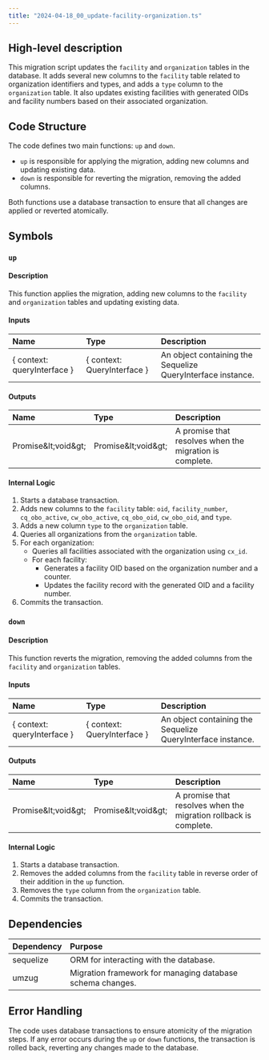 ```yaml
---
title: "2024-04-18_00_update-facility-organization.ts"
---
```


## High-level description
This migration script updates the `facility` and `organization` tables in the database. It adds several new columns to the `facility` table related to organization identifiers and types, and adds a `type` column to the `organization` table. It also updates existing facilities with generated OIDs and facility numbers based on their associated organization.

## Code Structure
The code defines two main functions: `up` and `down`. 
* `up` is responsible for applying the migration, adding new columns and updating existing data. 
* `down` is responsible for reverting the migration, removing the added columns. 

Both functions use a database transaction to ensure that all changes are applied or reverted atomically.

## Symbols

### `up`
#### Description
This function applies the migration, adding new columns to the `facility` and `organization` tables and updating existing data.

#### Inputs
| Name | Type | Description |
|:-----|:-----|:------------|
| \{ context: queryInterface \} | \{ context: QueryInterface \} | An object containing the Sequelize QueryInterface instance. |

#### Outputs
| Name | Type | Description |
|:-----|:-----|:------------|
| Promise\&lt;void\&gt; | Promise\&lt;void\&gt; | A promise that resolves when the migration is complete. |

#### Internal Logic
1. Starts a database transaction.
2. Adds new columns to the `facility` table: `oid`, `facility_number`, `cq_obo_active`, `cw_obo_active`, `cq_obo_oid`, `cw_obo_oid`, and `type`.
3. Adds a new column `type` to the `organization` table.
4. Queries all organizations from the `organization` table.
5. For each organization:
    - Queries all facilities associated with the organization using `cx_id`.
    - For each facility:
        - Generates a facility OID based on the organization number and a counter.
        - Updates the facility record with the generated OID and a facility number.
6. Commits the transaction.

### `down`
#### Description
This function reverts the migration, removing the added columns from the `facility` and `organization` tables.

#### Inputs
| Name | Type | Description |
|:-----|:-----|:------------|
| \{ context: queryInterface \} | \{ context: QueryInterface \} | An object containing the Sequelize QueryInterface instance. |

#### Outputs
| Name | Type | Description |
|:-----|:-----|:------------|
| Promise\&lt;void\&gt; | Promise\&lt;void\&gt; | A promise that resolves when the migration rollback is complete. |

#### Internal Logic
1. Starts a database transaction.
2. Removes the added columns from the `facility` table in reverse order of their addition in the `up` function.
3. Removes the `type` column from the `organization` table.
4. Commits the transaction.

## Dependencies
| Dependency | Purpose |
|:-----------|:--------|
| sequelize | ORM for interacting with the database. |
| umzug | Migration framework for managing database schema changes. |

## Error Handling
The code uses database transactions to ensure atomicity of the migration steps. If any error occurs during the `up` or `down` functions, the transaction is rolled back, reverting any changes made to the database.
